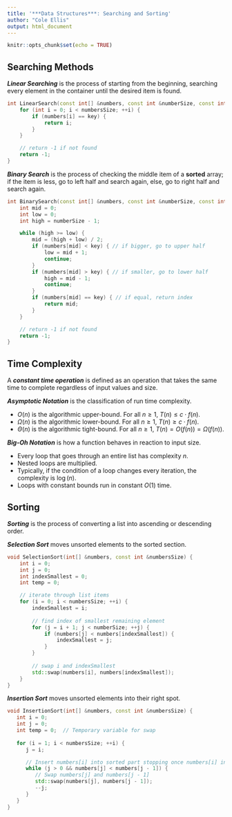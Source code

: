 ```yaml
---
title: '***Data Structures***: Searching and Sorting'
author: "Cole Ellis"
output: html_document
---
```


```r
knitr::opts_chunk$set(echo = TRUE)
```

## Searching Methods
***Linear Searching*** is the process of starting from the beginning, searching every element in the container until the desired item is found.
```c++
int LinearSearch(const int[] &numbers, const int &numberSize, const int &key) {
	for (int i = 0; i < numbersSize; ++i) {
		if (numbers[i] == key) {
			return i;
		}
	}

	// return -1 if not found
	return -1;
}
```

***Binary Search*** is the process of checking the middle item of a **sorted** array; if the item is less, go to left half and search again, else, go to right half and search again.
```c++
int BinarySearch(const int[] &numbers, const int &numberSize, const int &key) {
	int mid = 0;
	int low = 0;
	int high = numberSize - 1;

	while (high >= low) {
		mid = (high + low) / 2;
		if (numbers[mid] < key) { // if bigger, go to upper half
			low = mid + 1;
			continue;
		}
		if (numbers[mid] > key) { // if smaller, go to lower half
			high = mid - 1;
			continue;
		}
		if (numbers[mid] == key) { // if equal, return index
			return mid;
		}
	}

	// return -1 if not found
	return -1;
}
```

## Time Complexity
A ***constant time operation*** is defined as an operation that takes the same time to complete regardless of input values and size.

***Asymptotic Notation*** is the classification of run time complexity.

- $O(n)$ is the algorithmic upper-bound. For all $n \geq 1$, $T(n) \leq c \cdot f(n)$.
- $\Omega(n)$ is the algorithmic lower-bound. For all $n \geq 1$, $T(n) \geq c \cdot f(n)$.
- $\Theta(n)$ is the algorithmic tight-bound. For all $n \geq 1$, $T(n) = O(f(n)) = \Omega(f(n))$.

***Big-Oh Notation*** is how a function behaves in reaction to input size.

- Every loop that goes through an entire list has complexity $n$.
- Nested loops are multiplied.
- Typically, if the condition of a loop changes every iteration, the complexity is $\log(n)$.
- Loops with constant bounds run in constant $O(1)$ time.

## Sorting
***Sorting*** is the process of converting a list into ascending or descending order.

***Selection Sort*** moves unsorted elements to the sorted section.
```c++
void SelectionSort(int[] &numbers, const int &numbersSize) {
	int i = 0;
	int j = 0;
	int indexSmallest = 0;
	int temp = 0;

	// iterate through list items
	for (i = 0; i < numbersSize; ++i) {
		indexSmallest = i;
		
		// find index of smallest remaining element
		for (j = i + 1; j < numberSize; ++j) {
			if (numbers[j] < numbers[indexSmallest]) {
				indexSmallest = j;
			}
		}
		
		// swap i and indexSmallest
		std::swap(numbers[i], numbers[indexSmallest]);
	}
}
```

***Insertion Sort*** moves unsorted elements into their right spot.
```c++
void InsertionSort(int[] &numbers, const int &numbersSize) {
   int i = 0;
   int j = 0;
   int temp = 0;  // Temporary variable for swap
   
   for (i = 1; i < numbersSize; ++i) {
      j = i;

      // Insert numbers[i] into sorted part stopping once numbers[i] in correct position
      while (j > 0 && numbers[j] < numbers[j - 1]) {
         // Swap numbers[j] and numbers[j - 1]
         std::swap(numbers[j], numbers[j - 1]);
         --j;
      }
   }
}
```